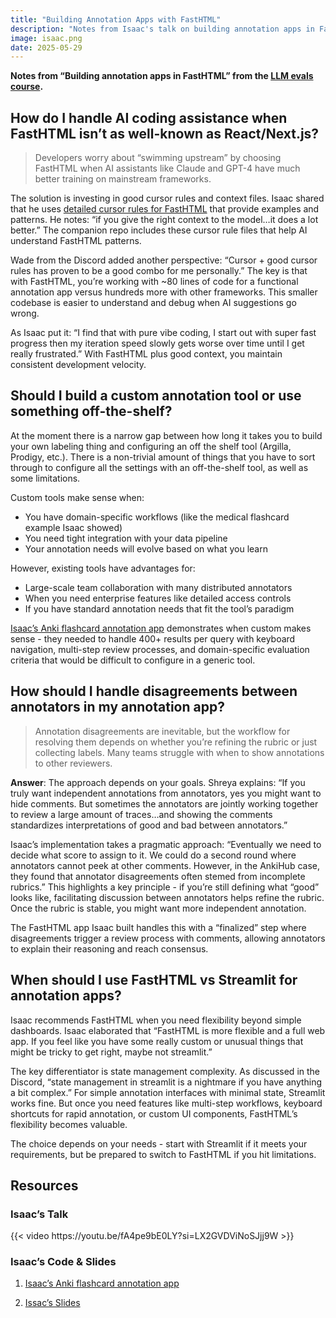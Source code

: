 ```yaml
---
title: "Building Annotation Apps with FastHTML"
description: "Notes from Isaac's talk on building annotation apps in FastHTML"
image: isaac.png
date: 2025-05-29
---
```


**Notes from "Building annotation apps in FastHTML" from the [LLM evals course](https://bit.ly/evals_ai).**


## How do I handle AI coding assistance when FastHTML isn't as well-known as React/Next.js?

> Developers worry about "swimming upstream" by choosing FastHTML when AI assistants like Claude and GPT-4 have much better training on mainstream frameworks.

The solution is investing in good cursor rules and context files. Isaac shared that he uses [detailed cursor rules for FastHTML](https://github.com/ai-evals-course/isaac-fasthtml-workshop/tree/main/.cursor/rules) that provide examples and patterns. He notes: "if you give the right context to the model...it does a lot better." The companion repo includes these cursor rule files that help AI understand FastHTML patterns.

Wade from the Discord added another perspective: "Cursor + good cursor rules has proven to be a good combo for me personally." The key is that with FastHTML, you're working with ~80 lines of code for a functional annotation app versus hundreds more with other frameworks. This smaller codebase is easier to understand and debug when AI suggestions go wrong.

As Isaac put it: "I find that with pure vibe coding, I start out with super fast progress then my iteration speed slowly gets worse over time until I get really frustrated." With FastHTML plus good context, you maintain consistent development velocity.

## Should I build a custom annotation tool or use something off-the-shelf?

At the moment there is a narrow gap between how long it takes you to build your own labeling thing and configuring an off the shelf tool (Argilla, Prodigy, etc.). There is a non-trivial amount of things that you have to sort through to configure all the settings with an off-the-shelf tool, as well as some limitations.

Custom tools make sense when:

- You have domain-specific workflows (like the medical flashcard example Isaac showed)
- You need tight integration with your data pipeline
- Your annotation needs will evolve based on what you learn

However, existing tools have advantages for:

- Large-scale team collaboration with many distributed annotators
- When you need enterprise features like detailed access controls
- If you have standard annotation needs that fit the tool's paradigm

[Isaac's Anki flashcard annotation app](https://youtu.be/fA4pe9bE0LY) demonstrates when custom makes sense - they needed to handle 400+ results per query with keyboard navigation, multi-step review processes, and domain-specific evaluation criteria that would be difficult to configure in a generic tool.

## How should I handle disagreements between annotators in my annotation app?

> Annotation disagreements are inevitable, but the workflow for resolving them depends on whether you're refining the rubric or just collecting labels. Many teams struggle with when to show annotations to other reviewers.

**Answer**: The approach depends on your goals. Shreya explains: "If you truly want independent annotations from annotators, yes you might want to hide comments. But sometimes the annotators are jointly working together to review a large amount of traces...and showing the comments standardizes interpretations of good and bad between annotators."

Isaac's implementation takes a pragmatic approach: "Eventually we need to decide what score to assign to it. We could do a second round where annotators cannot peek at other comments. However, in the AnkiHub case, they found that annotator disagreements often stemed from incomplete rubrics." This highlights a key principle - if you're still defining what "good" looks like, facilitating discussion between annotators helps refine the rubric. Once the rubric is stable, you might want more independent annotation.

The FastHTML app Isaac built handles this with a "finalized" step where disagreements trigger a review process with comments, allowing annotators to explain their reasoning and reach consensus.

## When should I use FastHTML vs Streamlit for annotation apps?

Isaac recommends FastHTML when you need flexibility beyond simple dashboards. Isaac elaborated that "FastHTML is more flexible and a full web app. If you feel like you have some really custom or unusual things that might be tricky to get right, maybe not streamlit."

The key differentiator is state management complexity. As discussed in the Discord, "state management in streamlit is a nightmare if you have anything a bit complex." For simple annotation interfaces with minimal state, Streamlit works fine. But once you need features like multi-step workflows, keyboard shortcuts for rapid annotation, or custom UI components, FastHTML's flexibility becomes valuable.

The choice depends on your needs - start with Streamlit if it meets your requirements, but be prepared to switch to FastHTML if you hit limitations.


## Resources

### Isaac's Talk

{{< video https://youtu.be/fA4pe9bE0LY?si=LX2GVDViNoSJjj9W >}}

### Isaac's Code & Slides

1. [Isaac's Anki flashcard annotation app](https://github.com/ai-evals-course/isaac-fasthtml-workshop)

2. [Issac's Slides](https://ai-evals-course.github.io/isaac-fasthtml-workshop/presentation/talk.html#/title-slide)
